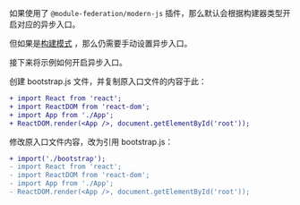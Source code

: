 如果使用了 `@module-federation/modern-js` 插件，那么默认会根据构建器类型开启对应的异步入口。

但如果是[构建模式](https://modernjs.dev/guides/concept/entries.html#%E6%9E%84%E5%BB%BA%E6%A8%A1%E5%BC%8F%E5%85%A5%E5%8F%A3) ，那么仍需要手动设置异步入口。

接下来将示例如何开启异步入口。

创建 bootstrap.js 文件，并复制原入口文件的内容于此：

```diff title="bootstrap.js"
+ import React from 'react';
+ import ReactDOM from 'react-dom';
+ import App from './App';
+ ReactDOM.render(<App />, document.getElementById('root'));
```

修改原入口文件内容，改为引用 bootstrap.js：

```diff title="index.js"
+ import('./bootstrap');
- import React from 'react';
- import ReactDOM from 'react-dom';
- import App from './App';
- ReactDOM.render(<App />, document.getElementById('root'));
```
